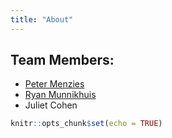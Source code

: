 ```yaml
---
title: "About"
---
```


## Team Members:
- [Peter Menzies](https://github.com/petermenzies)  
- [Ryan Munnikhuis](https://github.com/RyanMunnikhuis)  
- Juliet Cohen

```r
knitr::opts_chunk$set(echo = TRUE)
```

